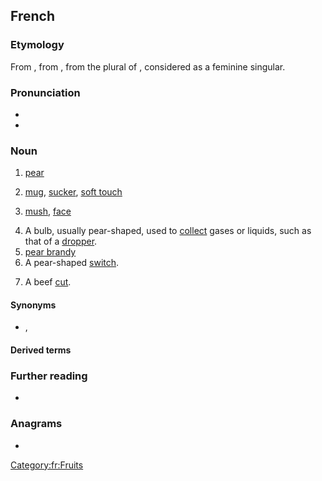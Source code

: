 {{also|poiré}}
==French==

===Etymology===
From {{inh|fr|fro|peire}}, from {{inh|fr|VL.|*pira}}, from the plural of {{inh|fr|la|pirum}}, considered as a feminine singular.

===Pronunciation===
* {{fr-IPA}}
* {{audio|fr|Fr-poire.ogg|audio}}

===Noun===
{{fr-noun|f}}

# [[pear]]
# {{lb|fr|colloquial}} [[mug]], [[sucker]], [[soft touch]]
# {{lb|fr|informal}} [[mush]], [[face]]
#: {{ux|fr|en pleine '''poire'''|straight in the face}}
#: {{ux|fr|[[se payer la poire]] de quelqu'un|to [[pull someone's leg]]}}
# A bulb, usually pear-shaped, used to [[collect]] gases or liquids, such as that of a [[dropper]].
# [[pear brandy]]
# A pear-shaped [[switch]].
# {{lb|fr|butchery}} A beef [[cut]].

====Synonyms====
* {{sense|fool}} {{l|fr|pigeon}}, {{l|fr|gogo}}

====Derived terms====
{{col3|fr
|bonne poire
|comparer des pommes et des poires
|couper la poire en deux
|entre la poire et le fromage
|garder une poire pour la soif
|ne pas promettre poires molles
|poirier
|poiré
|poire à lavement
|poire belle Hélène
|poire d'angoisse
|poire d'avocat
|se payer la poire
|se fendre la poire}}

===Further reading===
* {{R:TLFi}}

===Anagrams===
* {{l|fr|proie}}

[[Category:fr:Fruits]]
